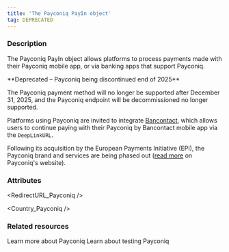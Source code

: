 ```yaml
---
title: 'The Payconiq PayIn object'
tag: DEPRECATED
---
```



### Description

The Payconiq PayIn object allows platforms to process payments made with their Payconiq mobile app, or via banking apps that support Payconiq. 

<Warning>
**Deprecated – Payconiq being discontinued end of 2025**

The Payconiq payment method will no longer be supported after December 31, 2025, and the Payconiq endpoint will be decommissioned no longer supported.

Platforms using Payconiq are invited to integrate [Bancontact](/guides/payment-methods/bancontact), which allows users to continue paying with their Payconiq by Bancontact mobile app via the `DeepLinkURL`.

Following its acquisition by the European Payments Initiative (EPI), the Payconiq brand and services are being phased out (<a href="https://www.payconiq.be/en/payconiq-evolves" target="_blank">read more</a> on Payconiq's website).
</Warning>

### Attributes

<Id />  

<Tag />  

<CreationDate />  

<AuthorId1 />  

<DebitedFunds2 />  

<CreditedFunds2 />  

<Fees1 />  

<Status1 />  

<ResultCode />  

<ResultMessage />  

<ExecutionDate />  

<Type />  

<Nature />  

<CreditedWalletId1 />  

<CreditedUserId />  

<PaymentType12 />

<ExecutionType />  

<ReturnURL1 />  

<RedirectURL_Payconiq />  

<StatementDescriptor />  

<Country_Payconiq />  

<DeepLinkURL />  

<QRCodeURL />  

### Related resources

<CardGroup col={2}>
  <Card
    title="Guide"
    href="/guides/payment-methods/payconiq"
  >
    Learn more about Payconiq
  </Card>
  <Card
    title="Testing"
    href="/testing/payment-methods#payconiq"
  >
    Learn about testing Payconiq
  </Card>
</CardGroup>